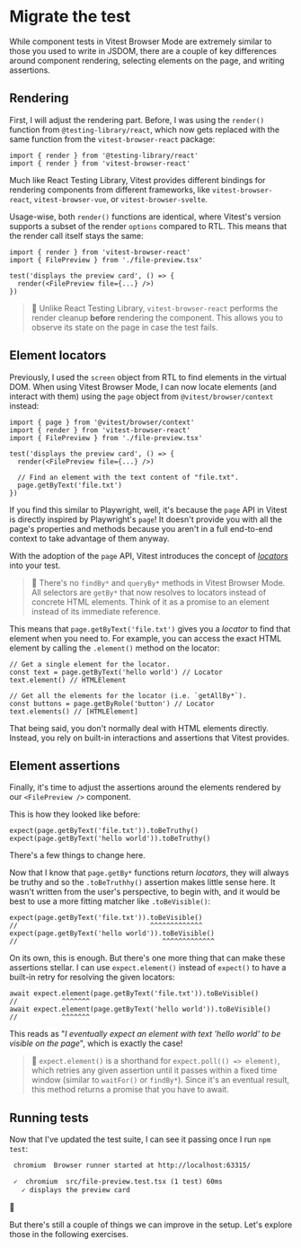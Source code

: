 # Migrate the test

While component tests in Vitest Browser Mode are extremely similar to those you used to write in JSDOM, there are a couple of key differences around component rendering, selecting elements on the page, and writing assertions.

## Rendering

First, I will adjust the rendering part. Before, I was using the `render()` function from `@testing-library/react`, which now gets replaced with the same function from the `vitest-browser-react` package:

```tsx filename=file-preview.test.tsx remove=1 add=2
import { render } from '@testing-library/react'
import { render } from 'vitest-browser-react'
```

Much like React Testing Library, Vitest provides different bindings for rendering components from different frameworks, like `vitest-browser-react`, `vitest-browser-vue`, or `vitest-browser-svelte`.

Usage-wise, both `render()` functions are identical, where Vitest's version supports a subset of the render `options` compared to RTL. This means that the render call itself stays the same:

```tsx filename=file-preview.test.tsx highlight=5
import { render } from 'vitest-browser-react'
import { FilePreview } from './file-preview.tsx'

test('displays the preview card', () => {
  render(<FilePreview file={...} />)
})
```

> 🦉 Unlike React Testing Library, `vitest-browser-react` performs the render cleanup **before** rendering the component. This allows you to observe its state on the page in case the test fails.

## Element locators

Previously, I used the `screen` object from RTL to find elements in the virtual DOM. When using Vitest Browser Mode, I can now locate elements (and interact with them) using the `page` object from `@vitest/browser/context` instead:

```tsx filename=file-preview.test.tsx add=1 highlight=8-9
import { page } from '@vitest/browser/context'
import { render } from 'vitest-browser-react'
import { FilePreview } from './file-preview.tsx'

test('displays the preview card', () => {
  render(<FilePreview file={...} />)

  // Find an element with the text content of "file.txt".
  page.getByText('file.txt')
})
```

If you find this similar to Playwright, well, it's because the `page` API in Vitest is directly inspired by Playwright's `page`! It doesn't provide you with all the page's properties and methods because you aren't in a full end-to-end context to take advantage of them anyway.

With the adoption of the `page` API, Vitest introduces the concept of [_locators_](https://playwright.dev/docs/locators) into your test.

> 🦉 There's no `findBy*` and `queryBy*` methods in Vitest Browser Mode. All selectors are `getBy*` that now resolves to locators instead of concrete HTML elements. Think of it as a promise to an element instead of its immediate reference.

This means that `page.getByText('file.txt')` gives you a _locator_ to find that element when you need to. For example, you can access the exact HTML element by calling the `.element()` method on the locator:

```tsx
// Get a single element for the locator.
const text = page.getByText('hello world') // Locator
text.element() // HTMLElement

// Get all the elements for the locator (i.e. `getAllBy*`).
const buttons = page.getByRole('button') // Locator
text.elements() // [HTMLElement]
```

That being said, you don't normally deal with HTML elements directly. Instead, you rely on built-in interactions and assertions that Vitest provides.

## Element assertions

Finally, it's time to adjust the assertions around the elements rendered by our `<FilePreview />` component.

This is how they looked like before:

```tsx filename=file-preview.test.tsx nonumber
expect(page.getByText('file.txt')).toBeTruthy()
expect(page.getByText('hello world')).toBeTruthy()
```

There's a few things to change here.

Now that I know that `page.getBy*` functions return _locators_, they will always be truthy and so the `.toBeTruthhy()` assertion makes little sense here. It wasn't written from the user's perspective, to begin with, and it would be best to use a more fitting matcher like `.toBeVisible()`:

```tsx filename=file-preview.test.tsx nonumber
expect(page.getByText('file.txt')).toBeVisible()
//                                 ^^^^^^^^^^^^^
expect(page.getByText('hello world')).toBeVisible()
//                                    ^^^^^^^^^^^^^
```

On its own, this is enough. But there's one more thing that can make these assertions stellar. I can use `expect.element()` instead of `expect()` to have a built-in retry for resolving the given locators:

```tsx filename=file-preview.test.tsx nonumber
await expect.element(page.getByText('file.txt')).toBeVisible()
//           ^^^^^^^
await expect.element(page.getByText('hello world')).toBeVisible()
//           ^^^^^^^
```

This reads as "_I eventually expect an element with text 'hello world' to be visible on the page_", which is exactly the case!

> 🦉 `expect.element()` is a shorthand for `expect.poll(() => element)`, which retries any given assertion until it passes within a fixed time window (similar to `waitFor()` or `findBy*`). Since it's an eventual result, this method returns a promise that you have to await.

## Running tests

Now that I've updated the test suite, I can see it passing once I run `npm test`:

```txt nonumber nocopy
 chromium  Browser runner started at http://localhost:63315/

 ✓  chromium  src/file-preview.test.tsx (1 test) 60ms
   ✓ displays the preview card
```

:tada:

But there's still a couple of things we can improve in the setup. Let's explore those in the following exercises.
